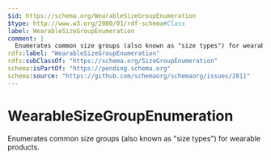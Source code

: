 ```yaml
---
$id: https://schema.org/WearableSizeGroupEnumeration
$type: http://www.w3.org/2000/01/rdf-schema#Class
label: WearableSizeGroupEnumeration
comment: |
  Enumerates common size groups (also known as "size types") for wearable products.
rdfs:label: "WearableSizeGroupEnumeration"
rdfs:subClassOf: "https://schema.org/SizeGroupEnumeration"
schema:isPartOf: "https://pending.schema.org"
schema:source: "https://github.com/schemaorg/schemaorg/issues/2811"
---
```


# WearableSizeGroupEnumeration

Enumerates common size groups (also known as "size types") for wearable products.

